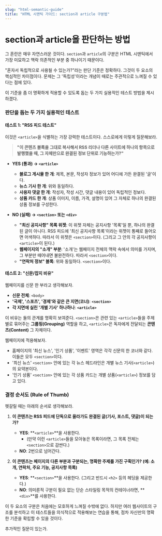 ```yaml
---
slug: "html-semantic-guide"
title: "HTML 시맨틱 가이드: section과 article 구분법"
---
```


# section과 article을 판단하는 방법

그 혼란은 매우 자연스러운 것이다. `section`과 `article`의 구분은 HTML 시맨틱에서 가장 미묘하고 맥락 의존적인 부분 중 하나이기 때문이다.

"혼자서 독립적으로 사용될 수 있는가?"라는 판단 기준은 정확하다. 그것이 두 요소의 핵심적인 차이점이다. 문제는 그 '독립성'이라는 개념이 때로는 주관적으로 느껴질 수 있다는 점에 있다.

이 기준을 좀 더 명확하게 적용할 수 있도록 돕는 두 가지 실용적인 테스트 방법을 제시하겠다.

### 판단을 돕는 두 가지 실용적인 테스트

#### 테스트 1: "RSS 피드 테스트"

이것은 `<article>`을 식별하는 가장 강력한 테스트이다. 스스로에게 이렇게 질문해보라.

> **"이 콘텐츠 블록을 그대로 복사해서 RSS 리더나 다른 사이트에 하나의 항목으로 발행했을 때, 그 자체만으로 완결된 정보 단위로 기능하는가?"**

- **YES (통과) → `<article>`**
    
    - **블로그 게시물 한 개**: 제목, 본문, 작성자 정보가 있어 어디에 가든 완결된 '글'이다.
    - **뉴스 기사 한 개**: 위와 동일하다.
    - **사용자 댓글 한 개**: 작성자, 작성 시간, 댓글 내용이 있어 독립적인 정보다.
    - **상품 카드 한 개**: 상품 이미지, 이름, 가격, 설명이 있어 그 자체로 하나의 완결된 상품 정보를 구성한다.
- **NO (실패) → `<section>` 또는 `<div>`**
    
    - **"최신 공지사항" 목록 위젯**: 이 위젯 자체는 공지사항 '목록'일 뿐, 하나의 완결된 글이 아니다. RSS 피드에 '최신 공지사항 목록'이라는 위젯이 통째로 들어오면 어색하다. 따라서 이 위젯은 `<section>`이다. (그리고 그 안의 각 공지사항이 `<article>`이 된다.)
    - **웹페이지의 "소개" 부분**: '소개'는 웹페이지 전체의 맥락 속에서 의미를 가지며, 그 부분만 떼어내면 불완전하다. 따라서 `<section>`이다.
    - **"연락처 정보" 블록**: 위와 동일하다. `<section>`이다.

#### 테스트 2: "신문/잡지 비유"

웹페이지를 신문 한 부라고 생각해보자.

- **신문 전체**: `<body>`
- **'국제', '스포츠', '경제'와 같은 큰 지면(코너)**: **`<section>`**
- **각 지면에 실린 '개별 기사' 하나하나**: **`<article>`**

이 비유는 둘의 관계를 명확히 보여준다. `<section>`은 관련 있는 `<article>`들을 주제별로 묶어주는 **그룹핑(Grouping)** 역할을 하고, `<article>`은 독자에게 전달되는 **콘텐츠(Content)** 그 자체이다.

웹페이지에 적용해보자.

- 홈페이지의 '최신 뉴스', '인기 상품', '이벤트' 영역은 각각 신문의 한 코너와 같다. 이들은 모두 `<section>`이다.
- '최신 뉴스' `<section>` 안에 있는 각 뉴스 헤드라인은 개별 뉴스 기사(`<article>`)의 요약본이다.
- '인기 상품' `<section>` 안에 있는 각 상품 카드는 개별 상품(`<article>`) 정보를 담고 있다.

### 결정 순서도 (Rule of Thumb)

헷갈릴 때는 아래의 순서로 생각해보라.

1. **이 콘텐츠는 RSS 피드에 단독으로 올라가도 완결된 글(기사, 포스트, 댓글)이 되는가?**
    
    - **YES**: **`<article>`**을 사용한다.
        - (만약 이런 `<article>`들을 모아놓은 목록이라면, 그 목록 전체는 `<section>`으로 감싼다.)
    - **NO**: 2번으로 넘어간다.
2. **이 콘텐츠는 페이지의 다른 부분과 구분되는, 명확한 주제를 가진 구획인가? (예: 소개, 연락처, 주요 기능, 공지사항 목록)**
    
    - **YES**: **`<section>`**을 사용한다. (그리고 반드시 `<h2>` 등의 헤딩을 제공한다.)
    - **NO**: 의미론적 구분이 필요 없는 단순 스타일링 목적의 컨테이너라면, **`<div>`**를 사용한다.

이 두 요소의 구분은 처음에는 모호하게 느껴질 수밖에 없다. 하지만 여러 웹사이트의 구조를 분석하고 이 테스트들을 의식적으로 적용해보는 연습을 통해, 점차 자신만의 명확한 기준을 확립할 수 있을 것이다.

추가적인 질문이 있는가.